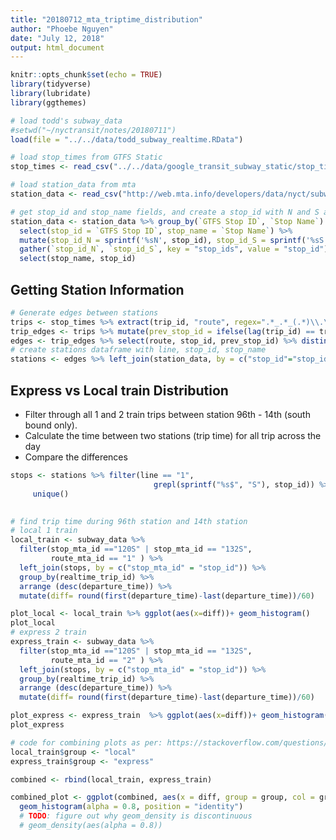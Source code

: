 ```yaml
---
title: "20180712_mta_triptime_distribution"
author: "Phoebe Nguyen"
date: "July 12, 2018"
output: html_document
---
```


```r
knitr::opts_chunk$set(echo = TRUE)
library(tidyverse)
library(lubridate)
library(ggthemes)

# load todd's subway_data
#setwd("~/nyctransit/notes/20180711")
load(file = "../../data/todd_subway_realtime.RData")

# load stop_times from GTFS Static
stop_times <- read_csv("../../data/google_transit_subway_static/stop_times.txt")

# load station_data from mta
station_data <- read_csv("http://web.mta.info/developers/data/nyct/subway/Stations.csv")

# get stop_id and stop_name fields, and create a stop_id with N and S appended
station_data <- station_data %>% group_by(`GTFS Stop ID`, `Stop Name`) %>%
  select(stop_id = `GTFS Stop ID`, stop_name = `Stop Name`) %>%
  mutate(stop_id_N = sprintf('%sN', stop_id), stop_id_S = sprintf('%sS', stop_id)) %>%
  gather(`stop_id_N`, `stop_id_S`, key = "stop_ids", value = "stop_id") %>%
  select(stop_name, stop_id)
```
## Getting Station Information

```r
# Generate edges between stations
trips <- stop_times %>% extract(trip_id, "route", regex=".*_.*_(.*)\\.\\..*", remove = FALSE)
trip_edges <- trips %>% mutate(prev_stop_id = ifelse(lag(trip_id) == trip_id, lag(stop_id), NA))
edges <- trip_edges %>% select(route, stop_id, prev_stop_id) %>% distinct()
# create stations dataframe with line, stop_id, stop_name
stations <- edges %>% left_join(station_data, by = c("stop_id"="stop_id")) %>% select(line=route, stop_id, stop_name)

```
## Express vs Local train Distribution

- Filter through all 1 and 2 train trips between station 96th - 14th (south bound only). 
- Calculate the time between two stations (trip time) for all trip across the day
- Compare the differences

```r

stops <- stations %>% filter(line == "1",
                                grepl(sprintf("%s$", "S"), stop_id)) %>%
     unique()

  
# find trip time during 96th station and 14th station
# local 1 train
local_train <- subway_data %>% 
  filter(stop_mta_id =="120S" | stop_mta_id == "132S",
         route_mta_id == "1" ) %>%
  left_join(stops, by = c("stop_mta_id" = "stop_id")) %>%
  group_by(realtime_trip_id) %>% 
  arrange (desc(departure_time)) %>%
  mutate(diff= round(first(departure_time)-last(departure_time))/60)

plot_local <- local_train %>% ggplot(aes(x=diff))+ geom_histogram()
plot_local
# express 2 train
express_train <- subway_data %>% 
  filter(stop_mta_id =="120S" | stop_mta_id == "132S",
         route_mta_id == "2" ) %>%
  left_join(stops, by = c("stop_mta_id" = "stop_id")) %>%
  group_by(realtime_trip_id) %>% 
  arrange (desc(departure_time)) %>%
  mutate(diff= round(first(departure_time)-last(departure_time))/60)

plot_express <- express_train  %>% ggplot(aes(x=diff))+ geom_histogram()
plot_express

# code for combining plots as per: https://stackoverflow.com/questions/21192002/how-to-combine-2-plots-ggplot-into-one-plot
local_train$group <- "local"
express_train$group <- "express"

combined <- rbind(local_train, express_train)

combined_plot <- ggplot(combined, aes(x = diff, group = group, col = group, fill = group)) +
  geom_histogram(alpha = 0.8, position = "identity")
  # TODO: figure out why geom_density is discontinuous
  # geom_density(aes(alpha = 0.8))

```